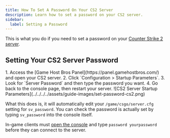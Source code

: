 ```yaml
---
title: How To Set A Password On Your CS2 Server
description: Learn how to set a password on your CS2 server.
sidebar:
  label: Setting a Password
---
```


This is what you do if you need to set a password on your [Counter Strike 2 server](https://www.gamehostbros.com/cs2-server-hosting/).

## Setting Your CS2 Server Password

<Steps>
1. Access the [Game Host Bros Panel](https://panel.gamehostbros.com/) and open your CS2 server.
2. Click `Configuration > Startup Parameters`.
3. Look for `Server Password` and then type the password you want.
4. Go back to the console page, then restart your server.
</Steps>
![CS2 Server Startup Parameters](../../../../assets/guide-images/set-password-cs2.png)

What this does is, it will automatically edit your `/game/csgo/server.cfg` setting for `sv_password`. You can check the password is actually set by typing `sv_password` into the console itself.

In-game clients must [open the console](https://www.youtube.com/watch?v=TY59x-I6wUs) and type `password yourpassword` before they can connect to the server.